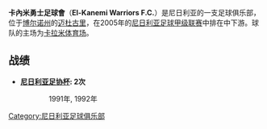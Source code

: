 {{Infobox football club
| clubname  = 卡內米勇士
| image     = 
| fullname  = El Kanemi Warriors Football Club
| nickname  = 
| founded   = 1986年
| ground    = [[邁杜古里|邁杜古里]][[El-Kanemi_Stadium|El-Kanemi Stadium]]
| capacity  = 10,000
| chairman  = Zanna Mohammed Mala
| manager   = Ladan Bosso
| league    = [[尼日利亞足球甲級聯賽|尼日利亞足球甲級聯賽]]
| season    = 2018
| position  = 尼甲，第 13 位{{small|（''聯賽中斷前''）}}
}}

'''卡內米勇士足球會'''（'''El-Kanemi Warriors F.C.'''）是尼日利亚的一支足球俱乐部，位于[[博尔诺州|博尔诺州]]的[[迈杜古里|迈杜古里]]，在2005年的[[尼日利亚足球甲级联赛|尼日利亚足球甲级联赛]]中排在中下游。球队的主场为[[卡拉米体育场|卡拉米体育场]]。

==战绩==
*'''[[尼日利亚足协杯|尼日利亚足协杯]]: 2次'''
:: 1991年, 1992年

[[Category:尼日利亚足球俱乐部|Category:尼日利亚足球俱乐部]]


{{Nigerian Premier League}}